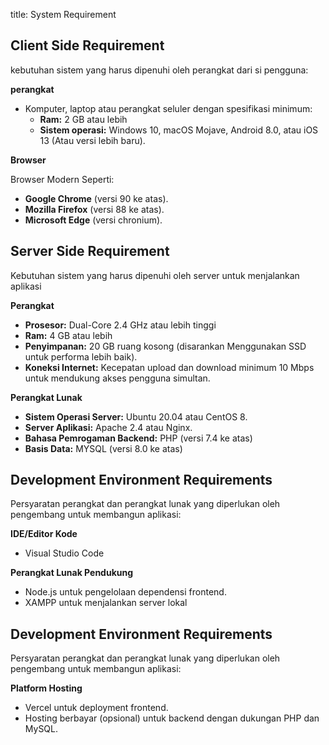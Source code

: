 title: System Requirement

## Client Side Requirement
kebutuhan sistem yang harus dipenuhi oleh perangkat dari si pengguna:

**perangkat**

- Komputer, laptop atau perangkat seluler dengan spesifikasi minimum:
  - **Ram:** 2 GB atau lebih
  - **Sistem operasi:** Windows 10, macOS Mojave, Android 8.0, atau iOS 13 (Atau versi lebih baru).

**Browser**

Browser Modern Seperti: 

- **Google Chrome** (versi 90 ke atas).
- **Mozilla Firefox** (versi 88 ke atas).
- **Microsoft Edge** (versi chronium).


## Server Side Requirement
Kebutuhan sistem yang harus dipenuhi oleh server untuk menjalankan aplikasi

**Perangkat**

- **Prosesor:** Dual-Core 2.4 GHz atau lebih tinggi
- **Ram:** 4 GB atau lebih
- **Penyimpanan:** 20 GB ruang kosong (disarankan Menggunakan SSD untuk performa lebih baik).
- **Koneksi Internet:** Kecepatan upload dan download minimum 10 Mbps untuk mendukung akses pengguna simultan.

**Perangkat Lunak**

- **Sistem Operasi Server:** Ubuntu 20.04 atau CentOS 8.
- **Server Aplikasi:** Apache 2.4 atau Nginx.
- **Bahasa Pemrogaman Backend:** PHP (versi 7.4 ke atas)
- **Basis Data:** MYSQL (versi 8.0 ke atas)

## Development Environment Requirements

Persyaratan perangkat dan perangkat lunak yang diperlukan oleh pengembang untuk membangun aplikasi:

**IDE/Editor Kode**
- Visual Studio Code

**Perangkat Lunak Pendukung**
- Node.js untuk pengelolaan dependensi frontend.
- XAMPP untuk menjalankan server lokal

## Development Environment Requirements

Persyaratan perangkat dan perangkat lunak yang diperlukan oleh pengembang untuk membangun aplikasi:

**Platform Hosting**
- Vercel untuk deployment frontend.
- Hosting berbayar (opsional) untuk backend dengan dukungan PHP dan MySQL.


